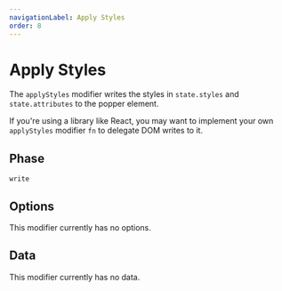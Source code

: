 ```yaml
---
navigationLabel: Apply Styles
order: 8
---
```


# Apply Styles

The `applyStyles` modifier writes the styles in `state.styles` and
`state.attributes` to the popper element.

If you're using a library like React, you may want to implement your own
`applyStyles` modifier `fn` to delegate DOM writes to it.

<x-ad />

## Phase

`write`

## Options

This modifier currently has no options.

## Data

This modifier currently has no data.
